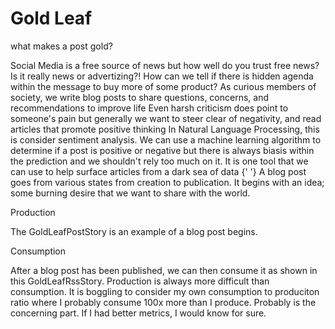 
<Meta title="design system/molecules/gold leaf" />

# Gold Leaf

<Subtitle>what makes a post gold?</Subtitle>

<Paragraph>
  Social Media is a free source of news but how well do you trust free news? Is it really news or advertizing?! How can
  we tell if there is hidden agenda within the message to buy more of some product?
</Paragraph>

<Paragraph>
  As curious members of society, we write blog posts to share questions, concerns, and recommendations to improve life
</Paragraph>

<Paragraph>
  Even harsh criticism does point to someone's pain but generally we want to steer clear of negativity, and read
  articles that promote positive thinking
</Paragraph>

<Paragraph>
  In Natural Language Processing, this is consider sentiment analysis. We can use a machine learning algorithm to
  determine if a post is positive or negative but there is always biasis within the prediction and we shouldn't rely too
  much on it. It is one tool that we can use to help surface articles from a dark sea of data
</Paragraph>{' '}

<Paragraph>
  A blog post goes from various states from creation to publication. It begins with an idea; some burning desire that we
  want to share with the world.
</Paragraph>

<SubHeadline>Production</SubHeadline>

The GoldLeafPostStory is an example of a blog post begins.

<SubHeadline>Consumption</SubHeadline>

After a blog post has been published, we can then consume it as shown in this GoldLeafRssStory. Production is always more difficult than consumption. It is boggling to consider my own consumption to produciton ratio where I probably consume 100x more than I produce. Probably is the concerning part. If I had better metrics, I would know for sure.

<Canvas>
  <Story name="gold leaf">
    <GoldLeafStory />
  </Story>
</Canvas>
